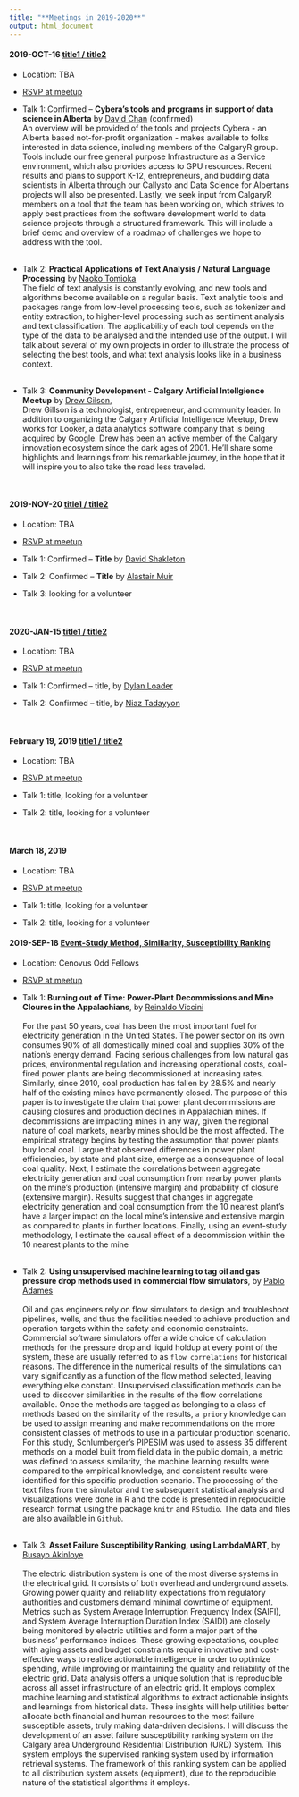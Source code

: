 ```yaml
---
title: "**Meetings in 2019-2020**"
output: html_document
---
```




#### 2019-OCT-16 [title1 / title2](){target="_blank"}
+ Location: TBA
+ [RSVP at meetup](){target="_blank"}

+ Talk 1: Confirmed -- **Cybera's tools and programs in support of data science in Alberta** by [David Chan](https://www.linkedin.com/in/davidichan?lipi=urn%3Ali%3Apage%3Ad_flagship3_profile_view_base_contact_details%3BCd1WIB5RRCi6VVGLx1INPw%3D%3D){target="_blank"} (confirmed) <br>An overview will be provided of the tools and projects Cybera - an Alberta based not-for-profit organization - makes available to folks interested in data science, including members of the CalgaryR group. Tools include our free general purpose Infrastructure as a Service environment, which also provides access to GPU resources. Recent results and plans to support K-12, entrepreneurs, and budding data scientists in Alberta through our Callysto and Data Science for Albertans projects will also be presented. Lastly, we seek input from CalgaryR members on a tool that the team has been working on, which strives to apply best practices from the software development world to data science projects through a structured framework. This will include a brief demo and overview of a roadmap of challenges we hope to address with the tool. <br><br>
+ Talk 2: **Practical Applications of Text Analysis / Natural Language Processing** by [Naoko Tomioka](https://www.linkedin.com/in/naoko-tomioka-038108b?lipi=urn%3Ali%3Apage%3Ad_flagship3_profile_view_base_contact_details%3BoYo7F26eTFunf2Yjv%2BChMQ%3D%3D){target="_blank"}<br>The field of text analysis is constantly evolving, and new tools and algorithms become available on a regular basis. Text analytic tools and packages range from low-level processing tools, such as tokenizer and entity extraction, to higher-level processing such as sentiment analysis and text classification. The applicability of each tool depends on the type of the data to be analysed and the intended use of the output. I will talk about several of my own projects in order to illustrate the process of selecting the best tools, and what text analysis looks like in a business context. <br><br>
+ Talk 3: **Community Development - Calgary Artificial Intellgience Meetup** by [Drew Gilson](https://www.linkedin.com/in/drewgillson?lipi=urn%3Ali%3Apage%3Ad_flagship3_profile_view_base_contact_details%3BGHewhCPhS6CCUxkRUC9aDw%3D%3D){target="_blank"}, <br>  Drew Gillson is a technologist, entrepreneur, and community leader. In addition to organizing the Calgary Artificial Intelligence Meetup, Drew works for Looker, a data analytics software company that is being acquired by Google. Drew has been an active member of the Calgary innovation ecosystem since the dark ages of 2001. He'll share some highlights and learnings from his remarkable journey, in the hope that it will inspire you to also take the road less traveled.


<br>

#### 2019-NOV-20 [title1 / title2](){target="_blank"}
+ Location: TBA
+ [RSVP at meetup](){target="_blank"}

+ Talk 1: Confirmed -- **Title** by [David Shakleton](https://www.linkedin.com/in/ca-data-automation-leader?lipi=urn%3Ali%3Apage%3Ad_flagship3_profile_view_base_contact_details%3B26ezNoGITs29XJD4cO4veA%3D%3D){target="_blank"} 

+ Talk 2: Confirmed -- **Title** by [Alastair Muir](https://www.linkedin.com/in/alastairkerrmuir?lipi=urn%3Ali%3Apage%3Ad_flagship3_profile_view_base_contact_details%3BTa6CM%2BqmQCqnJqVigDffeQ%3D%3D){target="_blank"}  

+ Talk 3: looking for a volunteer 

<br>

#### 2020-JAN-15 [title1 / title2](){target="_blank"} 
+ Location: TBA
+ [RSVP at meetup](){target="_blank"}

+ Talk 1: Confirmed -- title, by [Dylan Loader](https://www.linkedin.com/in/dylan-loader?lipi=urn%3Ali%3Apage%3Ad_flagship3_profile_view_base_contact_details%3BXN0Ay7DTT2%2Bxgoiw%2BQyChw%3D%3D){target="_blank"}

+ Talk 2: Confirmed -- title, by [Niaz Tadayyon](){target="_blank"}

<br>

#### February 19, 2019 [title1 / title2](){target="_blank"}
+ Location: TBA
+ [RSVP at meetup](){target="_blank"}

+ Talk 1: title, looking for a volunteer 

+ Talk 2: title, looking for a volunteer 

<br>

#### March 18, 2019
+ Location: TBA
+ [RSVP at meetup](){target="_blank"}

+ Talk 1: title, looking for a volunteer 

+ Talk 2: title, looking for a volunteer 


#### 2019-SEP-18 [Event-Study Method, Similiarity, Susceptibility Ranking](https://www.meetup.com/calgaryr/events/263868941/){target="_blank"}

+ Location: Cenovus Odd Fellows
+ [RSVP at meetup](https://www.meetup.com/calgaryr/events/263868941/){target="_blank"}

+ Talk 1: **Burning out of Time: Power-Plant Decommissions and Mine Cloures in the Appalachians**, by [Reinaldo Viccini](https://www.linkedin.com/in/reinaldo-viccini-guti%C3%A8rrez-40171645?lipi=urn%3Ali%3Apage%3Ad_flagship3_profile_view_base_contact_details%3BzaorgguQRaWnPq6BuyEFLA%3D%3D){target="_blank"} <br><br> For the past 50 years, coal has been the most important fuel for electricity generation in the United States. The power sector on its own consumes 90% of all domestically mined coal and supplies 30% of the nation's energy demand. Facing serious challenges from low natural gas prices, environmental regulation and increasing operational costs, coal-fired power plants are being decommissioned at increasing rates. Similarly, since 2010, coal production has fallen by 28.5% and nearly half of the existing mines have permanently closed.   The purpose of this paper is to investigate the claim that power plant decommissions are causing closures and production declines in Appalachian mines. If decommissions are impacting mines in any way, given the regional nature of coal markets, nearby mines should be the most affected. The empirical strategy begins by testing the assumption that power plants buy local coal. I argue that observed differences in power plant efficiencies, by state and plant size, emerge as a consequence of local coal quality. Next, I estimate the correlations between aggregate electricity generation and coal consumption from nearby power plants on the mine's production (intensive margin) and probability of closure (extensive margin). Results suggest that changes in aggregate electricity generation and coal consumption from the 10 nearest plant’s have a larger impact on the local mine's intensive and extensive margin as compared to plants in further locations. Finally, using an event-study methodology, I estimate the causal effect of a decommission within the 10 nearest plants to the mine <br><br>
+ Talk 2: **Using unsupervised machine learning to tag oil and gas pressure drop methods used in commercial flow simulators**, by [Pablo Adames](https://www.linkedin.com/in/adames-pablo-87149711?lipi=urn%3Ali%3Apage%3Ad_flagship3_profile_view_base_contact_details%3B71saROFiRceFp2frfFszXQ%3D%3D){target="_blank"}<br><br> Oil and gas engineers rely on flow simulators to design and troubleshoot pipelines, wells, and thus the facilities needed to achieve production and operation targets within the safety and economic constraints.  Commercial software simulators offer a wide choice of calculation methods for the pressure drop and liquid holdup at every point of the system, these are usually referred to as `flow correlations` for historical reasons.  The difference in the numerical results of the simulations can vary significantly as a function of the flow method selected, leaving everything else constant. 
Unsupervised classification methods can be used to discover similarities in the results of the flow correlations available. Once the methods are tagged as belonging to a class of methods based on the similarity of the results, `a priory` knowledge can be used to assign meaning and make recommendations on the more consistent classes of methods to use in a particular production scenario. 
For this study, Schlumberger's PIPESIM was used to assess 35 different methods on a model built from field data in the public domain, a metric was defined to assess similarity, the machine learning results were compared to the empirical knowledge, and consistent results were identified for this specific production scenario.  The processing of the text files from the simulator and the subsequent statistical analysis and visualizations were done in R and the code is presented in reproducible research format using the package `knitr` and `RStudio`.  The data and files are also available in `Github`.<br><br>
+ Talk 3: **Asset Failure Susceptibility Ranking, using LambdaMART**, by [Busayo Akinloye](https://www.linkedin.com/in/busayo-akinloye-p-eng-7ba12028?lipi=urn%3Ali%3Apage%3Ad_flagship3_profile_view_base_contact_details%3Brxm2AxvQT6ahGLEjD270Ww%3D%3D){target="_blank"}<br><br> The electric distribution system is one of the most diverse systems in the electrical grid. It consists of both overhead and underground assets. Growing power quality and reliability expectations from regulatory authorities and customers demand minimal downtime of equipment. Metrics such as System Average Interruption Frequency Index (SAIFI), and System Average Interruption Duration Index (SAIDI) are closely being monitored by electric utilities and form a major part of the business’ performance indices. These growing expectations, coupled with aging assets and budget constraints require innovative and cost-effective ways to realize actionable intelligence in order to optimize spending, while improving or maintaining the quality and reliability of the electric grid.
Data analysis offers a unique solution that is reproducible across all asset infrastructure of an electric grid. It employs complex machine learning and statistical algorithms to extract actionable insights and learnings from historical data. These insights will help utilities better allocate both financial and human resources to the most failure susceptible assets, truly making data-driven decisions.
I will discuss the development of an asset failure susceptibility ranking system on the Calgary area Underground Residential Distribution (URD) System. This system employs the supervised ranking system used by information retrieval systems. The framework of this ranking system can be applied to all distribution system assets (equipment), due to the reproducible nature of the statistical algorithms it employs.<br><br>

